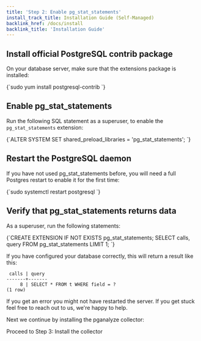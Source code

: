 ```yaml
---
title: 'Step 2: Enable pg_stat_statements'
install_track_title: Installation Guide (Self-Managed)
backlink_href: /docs/install
backlink_title: 'Installation Guide'
---
```


## Install official PostgreSQL contrib package

On your database server, make sure that the extensions package is installed:

<CodeBlock language="bash">
{`sudo yum install postgresql-contrib
`}
</CodeBlock>

## Enable pg_stat_statements

Run the following SQL statement as a superuser, to enable the `pg_stat_statements` extension:

<CodeBlock language="sql">
{`ALTER SYSTEM SET shared_preload_libraries = 'pg_stat_statements';
`}
</CodeBlock>

## Restart the PostgreSQL daemon

If you have not used pg_stat_statements before, you will need a full Postgres restart to enable it for the first time:

<CodeBlock language="bash">
{`sudo systemctl restart postgresql
`}
</CodeBlock>

## Verify that pg_stat_statements returns data

As a superuser, run the following statements:

<CodeBlock language="sql">
{`CREATE EXTENSION IF NOT EXISTS pg_stat_statements;
SELECT calls, query FROM pg_stat_statements LIMIT 1;
`}
</CodeBlock>

If you have configured your database correctly, this will return a result like this:

```
 calls | query
-------+-------
     8 | SELECT * FROM t WHERE field = ?
(1 row)
```

If you get an error you might not have restarted the server. If you get stuck feel free to reach out to us, we're happy to help.

Next we continue by installing the pganalyze collector:

<Link className="btn btn-success" to="03_install_the_collector_yum">
  Proceed to Step 3: Install the collector
</Link>
